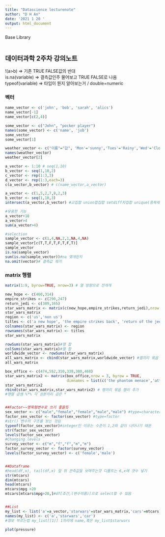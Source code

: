 ```yaml
---
title: "Datascience lecturenote"
author: "D H An"
date: '2021 1 20 '
output: html_document
---
```

Base Library
```r

```
## 데이터과학 2주차 강의노트
  
!(a>b) => 기존 TRUE FALSE값의 반대  
is.na(variable) => 결측값인주 물어보고 TRUE FALSE로 나옴  
typeof(variable) => 타입이 뭔지 알아보는거 / double=numeric  
  
### 벡터

```r
name_vector <- c('john', 'bob', 'sarah', 'alics')
name_vector[-1]
name_vector[c(2,4)]

some_vector <- c("John", "pocker player")
names(some_vector) <- c('name', 'job')
some_vector
some_vector[1]

weather_vector <- c("이름"="값", 'Mon'='sunny','Tues'='Rainy','Wed'='Cloudy','Thur'='Foggy',"Sat"='sunny',"Sun"="Cloudy")
names(weather_vector)
weather_vector[2]

a_vector <- 1:10 # seq(1,10)
b_vector <- seq(1,10,2)
c_vector <- rep(1:3,3)
d_vector <- rep(1:3,each=3)
c(a_vector,b_vector) # c(name_vector,a_vector)

a_vector <- c(1,5,2,7,8,2,3)
b_vector <- seq(1,10,3)
intersect(a_vector,b_vector) #교집합 union합집합 setdiff차집합 unique(중복제거) sum mean

#유용한 기능 
a_vector+10
a_vector>4
sum(a_vector>4)

#selection
sample_vector <- c(1,4,NA,2,1,NA,4,NA)
sample_vector[c(T,T,F,T,F,T,F,T)]
sample_vector
is.na(sample_vector)
sum(is.na(sample_vector))#na 몇개인지
na.omit(vector)# 결측값 제거
```

### matrix 행렬
```r
matrix(1:9, byrow=TRUE, nrow=3) # 열 방향으로 전개개

new_hope <- c(460,314)
empire_strikes <- c(290,247)
return_jedi <- c(309,165)
star_wars_matrix <- matrix(c(new_hope,empire_strikes,return_jedi),nrow = 3,byrow=TRUE)
star_wars_matrix
region <- c('us','non us')
titles <- c('a new hope', 'the empire strikes back', 'return of the jedi')
colnames(star_wars_matrix) <- region
rownames(star_wars_matrix) <- titles
star_wars_matrix

rowSums(star_wars_matrix)#행 합
colSums(star_wars_matrix)#열 합
worldwide_vector <- rowSums(star_wars_matrix)
all_wars_matrix <- cbind(star_wars_matrix,worldwide_vector) #열끼리 묶음 열이추가
all_wars_matrix

box_office <- c(474,552,310,338,380,468)
star_wars_matrix2 <- matrix(box_office,nrow = 3, byrow = TRUE, 
                            dimnames = list(c('the phantom menace','attack of the clones', 'revenge ofthe sith'),c('us', 'nonus')))
star_wars_matrix2
rbind(star_wars_matrix,star_wars_matrix2) # 행끼리 묶음 행이 추가
#행렬 곱샘 %*% 각 성분끼리 곱은 *


##Factor~~명목형변수로 쓰기 좋을듯
sex_vector <- c("male","female","female","male","male") #type=character
factor_sex_vector <- factor(sex_vector) #type=factor 
#str() 변수의 구조를 보는 것임
typeof(factor_sex_vector)#integer인 이유는 수준이 1,2와 같이 나타나기 때문
str(factor_sex_vector)
levels(factor_sex_vector)
#Changing levels  
survey_vector <- c("m","f","f","m","m")
factor_survey_vector <- factor(survey_vector)
levels(factor_survey_vector) <- c('female','male')


##Dataframe 
#head(df,x), tail(df,x) 앞 뒤 관측값을 보여주는것 디폴트는 6,x에 갯수 넣기
str(mtcars)
dim(mtcars)
head(mtcars)
mtcars$mpg >20
mtcars[mtcars$mpg>20,]#df[조건,(변수이름)]으로 select할 수 있음


##List
my_list <- list('a'=a_vector,'starwars'=star_wars_matrix,'cars'=mtcars)
names(my_list) <- c('a','starwars','car')
#정보 부르는법 my_list[[1]] 1자리에 name,혹은 my_list$starwars


```



```r
plot(pressure)
```

